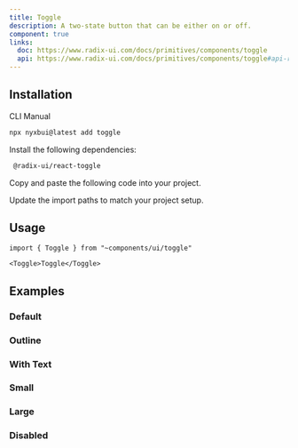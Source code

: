 ```yaml
---
title: Toggle
description: A two-state button that can be either on or off.
component: true
links:
  doc: https://www.radix-ui.com/docs/primitives/components/toggle
  api: https://www.radix-ui.com/docs/primitives/components/toggle#api-reference
---
```


<ComponentPreview 
   name="toggle-demo" 
   description="A toggle component."
   styleSwitch={true}
   button="copy"
   dots={false}
 />

## Installation

<Tabs defaultValue="cli">

<TabsList>
  <TabsTrigger value="cli">CLI</TabsTrigger>
  <TabsTrigger value="manual">Manual</TabsTrigger>
</TabsList>
<TabsContent value="cli">

```bash
npx nyxbui@latest add toggle
```

</TabsContent>

<TabsContent value="manual">

<Steps>

<Step>Install the following dependencies:</Step>

```bash
 @radix-ui/react-toggle
```

<Step>Copy and paste the following code into your project.</Step>

<ComponentSource name="toggle" />

<Step>Update the import paths to match your project setup.</Step>

</Steps>

</TabsContent>

</Tabs>

## Usage

```tsx
import { Toggle } from "~components/ui/toggle"
```

```tsx
<Toggle>Toggle</Toggle>
```

## Examples

### Default

<ComponentPreview 
   name="toggle-demo" 
   description="A toggle component."
   styleSwitch={true}
   button="copy"
   dots={false}
 />

### Outline

<ComponentPreview
  name="toggle-outline"
  description="A toggle component using the outline variant."
  styleSwitch={true}
  button="copy"
  dots={false}
/>

### With Text

<ComponentPreview
  name="toggle-with-text"
  description="A toggle component with text."
  styleSwitch={true}
  button="copy"
  dots={false}
/>

### Small

<ComponentPreview 
   name="toggle-sm" 
   description="A small toggle component."
   styleSwitch={true}
   button="copy"
   dots={false}
 />

### Large

<ComponentPreview 
   name="toggle-lg" 
   description="A large toggle component."
   styleSwitch={true}
   button="copy"
   dots={false}
 />

### Disabled

<ComponentPreview
  name="toggle-disabled"
  description="A disabled toggle component."
  styleSwitch={true}
  button="copy"
  dots={false}
/>
